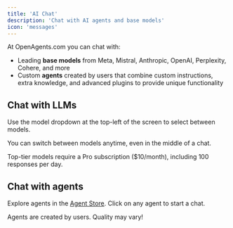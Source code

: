 ```yaml
---
title: 'AI Chat'
description: 'Chat with AI agents and base models'
icon: 'messages'
---
```


At OpenAgents.com you can chat with:
- Leading **base models** from Meta, Mistral, Anthropic, OpenAI, Perplexity, Cohere, and more
- Custom **agents** created by users that combine custom instructions, extra knowledge, and advanced plugins to provide unique functionality

## Chat with LLMs

Use the model dropdown at the top-left of the screen to select between models.

You can switch between models anytime, even in the middle of a chat.

Top-tier models require a Pro subscription ($10/month), including 100 responses per day.

## Chat with agents

Explore agents in the [Agent Store](https://openagents.com/store). Click on any agent to start a chat.

Agents are created by users. Quality may vary!
